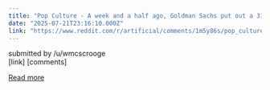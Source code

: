 ```yaml
---
title: "Pop Culture - A week and a half ago, Goldman Sachs put out a 31-page-report (titled \"Gen AI: Too Much Spend, Too Little Benefit?”)"
date: "2025-07-21T23:16:10.000Z"
link: "https://www.reddit.com/r/artificial/comments/1m5y86s/pop_culture_a_week_and_a_half_ago_goldman_sachs/"
---
```


submitted by    /u/wmcscrooge  
 [link]   [comments]

[Read more](https://www.reddit.com/r/artificial/comments/1m5y86s/pop_culture_a_week_and_a_half_ago_goldman_sachs/)
